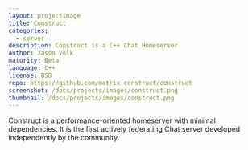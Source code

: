 ```yaml
---
layout: projectimage
title: Construct
categories:
  - server
description: Construct is a C++ Chat Homeserver
author: Jason Volk
maturity: Beta
language: C++
license: BSD
repo: https://github.com/matrix-construct/construct
screenshot: /docs/projects/images/construct.png
thumbnail: /docs/projects/images/construct.png
---
```


Construct is a performance-oriented homeserver with minimal dependencies.
It is the first actively federating Chat server developed independently
by the community.


